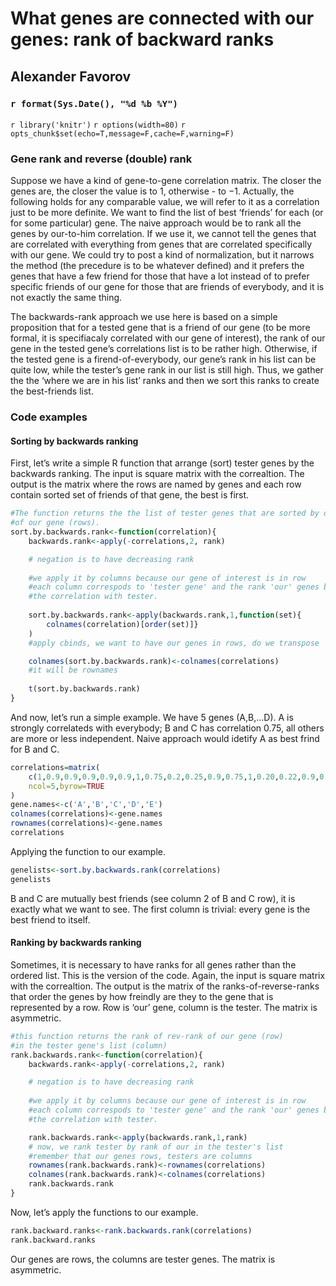What genes are connected with our genes: rank of backward ranks
========================================================

Alexander Favorov  
-----------------------------------------------

### `r format(Sys.Date(), "%d %b %Y")` 

`r library('knitr')`
`r options(width=80)`
`r opts_chunk$set(echo=T,message=F,cache=F,warning=F)`
<!-- cache is off, we save all the neccessary things in Rda -->


### Gene rank and reverse (double) rank

Suppose we have a kind of gene-to-gene correlation matrix. The closer the genes are, the closer the value is to $1$, otherwise - to $-1$. Actually, the following holds for any comparable value, we will refer to it as a correlation just to be more definite. We want to find the list of best 'friends' for each (or for some particular) gene. The naive approach would be to rank all the genes by our-to-him correlation. If we use it, we cannot tell the genes that are correlated with everything from genes that are correlated specifically with our gene. We could try to post a kind of normalization, but it narrows the method (the precedure is to be whatever defined) and it prefers the genes that have a few friend for those that have a lot instead of to prefer specific friends of our gene for those that are friends of everybody, and it is not exactly the same thing.

The backwards-rank approach we use here is based on a simple proposition that for a tested gene that is a friend of our gene (to be more formal, it is specifiacaly correlated with our gene of interest), the rank of our gene in the tested gene's correlations list is to be rather high. Otherwise, if the tested gene is a firend-of-everybody, our gene's rank in his list can be quite low, while the tester's gene rank in our list is still high. Thus, we gather the the 'where we are in his list' ranks and then we sort this ranks to create the best-friends list.


### Code examples


#### Sorting by backwards ranking

First, let's write a simple R function that arrange (sort) tester genes by the backwards ranking. The input is square matrix with the correaltion. The output is the matrix where the rows are named by genes and each row contain sorted set of friends of that gene, the best is first.

```{r}

#The function returns the the list of tester genes that are sorted by of rev-rank of our gene (row)
#of our gene (rows). 
sort.by.backwards.rank<-function(correlation){
	backwards.rank<-apply(-correlations,2, rank)

	# negation is to have decreasing rank
	
	#we apply it by columns because our gene of interest is in row
	#each column correspods to 'tester gene' and the rank 'our' genes by 
	#the correlation with tester.
	
	sort.by.backwards.rank<-apply(backwards.rank,1,function(set){
		colnames(correlation)[order(set)]}
	)
	#apply cbinds, we want to have our genes in rows, do we transpose

	colnames(sort.by.backwards.rank)<-colnames(correlations) 
	#it will be rownames
	
	t(sort.by.backwards.rank)	
}
```

And now, let's run a simple example. We have 5 genes (A,B,...D). A is strongly correlateds with everybody; B and C has correlation 0.75, all others are more or less independent. Naive approach would idetify A as best frind for B and C.

```{r}
correlations=matrix(
	c(1,0.9,0.9,0.9,0.9,0.9,1,0.75,0.2,0.25,0.9,0.75,1,0.20,0.22,0.9,0.2,0.2,1,0.15,0.9,0.25,.22,.15,1),
	ncol=5,byrow=TRUE
)
gene.names<-c('A','B','C','D','E')
colnames(correlations)<-gene.names
rownames(correlations)<-gene.names
correlations
```

Applying the function to our example.

```{r}
genelists<-sort.by.backwards.rank(correlations)
genelists
```

B and C are mutually best friends (see column 2 of B and C row), it is exactly what we want to see. The first column is trivial: every gene is the best friend to itself. 

#### Ranking by backwards ranking

Sometimes, it is necessary to have ranks for all genes rather than the ordered list. This is the version of the code.
Again, the input is square matrix with the correaltion. The output is the matrix of the ranks-of-reverse-ranks that order the genes by how freindly are they to the gene that is represented by a row. Row is 'our' gene, column is the tester. The matrix is asymmetric.

```{r}

#this function returns the rank of rev-rank of our gene (row)
#in the tester gene's list (column)
rank.backwards.rank<-function(correlation){
	backwards.rank<-apply(-correlations,2, rank)

	# negation is to have decreasing rank
	
	#we apply it by columns because our gene of interest is in row
	#each column correspods to 'tester gene' and the rank 'our' genes by 
	#the correlation with tester.

	rank.backwards.rank<-apply(backwards.rank,1,rank)
	# now, we rank tester by rank of our in the tester's list
	#remember that our genes rows, testers are columns
	rownames(rank.backwards.rank)<-rownames(correlations)
	colnames(rank.backwards.rank)<-colnames(correlations)
	rank.backwards.rank	
}

```

Now, let's apply the functions to our example.

```{r}
rank.backward.ranks<-rank.backwards.rank(correlations)
rank.backward.ranks
```
Our genes are rows, the columns are tester genes. The matrix is asymmetric.

